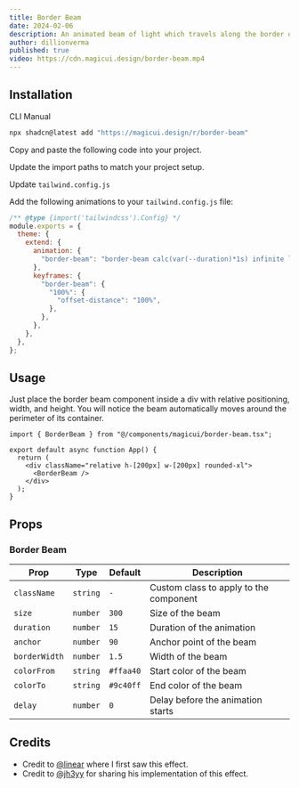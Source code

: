 ```yaml
---
title: Border Beam
date: 2024-02-06
description: An animated beam of light which travels along the border of its container.
author: dillionverma
published: true
video: https://cdn.magicui.design/border-beam.mp4
---
```


<ComponentPreview name="border-beam-demo" />

## Installation

<Tabs defaultValue="cli">

<TabsList>
  <TabsTrigger value="cli">CLI</TabsTrigger>
  <TabsTrigger value="manual">Manual</TabsTrigger>
</TabsList>
<TabsContent value="cli">

```bash
npx shadcn@latest add "https://magicui.design/r/border-beam"
```

</TabsContent>

<TabsContent value="manual">

<Steps>

<Step>Copy and paste the following code into your project.</Step>

<ComponentSource name="border-beam" />

<Step>Update the import paths to match your project setup.</Step>

<Step>Update `tailwind.config.js`</Step>

Add the following animations to your `tailwind.config.js` file:

```js title="tailwind.config.js" {5-14}
/** @type {import('tailwindcss').Config} */
module.exports = {
  theme: {
    extend: {
      animation: {
        "border-beam": "border-beam calc(var(--duration)*1s) infinite linear",
      },
      keyframes: {
        "border-beam": {
          "100%": {
            "offset-distance": "100%",
          },
        },
      },
    },
  },
};
```

</Steps>

</TabsContent>

</Tabs>

## Usage

Just place the border beam component inside a div with relative positioning, width, and height. You will notice the beam automatically moves around the perimeter of its container.

```tsx
import { BorderBeam } from "@/components/magicui/border-beam.tsx";

export default async function App() {
  return (
    <div className="relative h-[200px] w-[200px] rounded-xl">
      <BorderBeam />
    </div>
  );
}
```

## Props

### Border Beam

| Prop          | Type     | Default   | Description                            |
| ------------- | -------- | --------- | -------------------------------------- |
| `className`   | `string` | `-`       | Custom class to apply to the component |
| `size`        | `number` | `300`     | Size of the beam                       |
| `duration`    | `number` | `15`      | Duration of the animation              |
| `anchor`      | `number` | `90`      | Anchor point of the beam               |
| `borderWidth` | `number` | `1.5`     | Width of the beam                      |
| `colorFrom`   | `string` | `#ffaa40` | Start color of the beam                |
| `colorTo`     | `string` | `#9c40ff` | End color of the beam                  |
| `delay`       | `number` | `0`       | Delay before the animation starts      |

## Credits

- Credit to [@linear](https://linear.app/) where I first saw this effect.
- Credit to [@jh3yy](https://twitter.com/jh3yy) for sharing his implementation of this effect.
